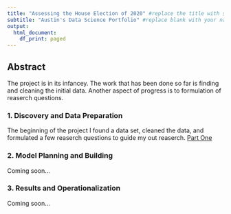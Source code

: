 ```yaml
---
title: "Assessing the House Election of 2020" #replace the title with something short and catchy to represent your project
subtitle: "Austin's Data Science Portfolio" #replace blank with your name
output:
  html_document:
    df_print: paged
---
```


## Abstract

The project is in its infancey. The work that has been done so far is finding and cleaning the initial data. Another aspect of progress is to formulation of reaserch questions.

### 1. Discovery and Data Preparation

The beginning of the project I found a data set, cleaned the data, and formulated a few reaserch questions to guide my out reaserch. [Part One](deliverable1.html)
  

### 2. Model Planning and Building

Coming soon...

### 3. Results and Operationalization

Coming soon...


